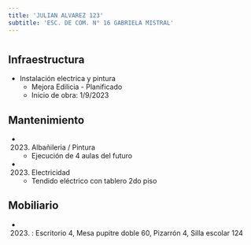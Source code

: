 ```yaml
---
title: 'JULIAN ALVAREZ 123'
subtitle: 'ESC. DE COM. N° 16 GABRIELA MISTRAL'
---
```


#
## Infraestructura

* Instalación electrica y pintura 
    + Mejora Edilicia - Planificado 
    + Inicio de obra: 1/9/2023 






## Mantenimiento

*  (2023) Albañileria / Pintura 
    + Ejecución de 4 aulas del futuro

*  (2023) Electricidad 
    + Tendido eléctrico con tablero 2do piso





## Mobiliario

*  (2023) : Escritorio 4, Mesa pupitre doble 60, Pizarrón 4, Silla escolar 124 



